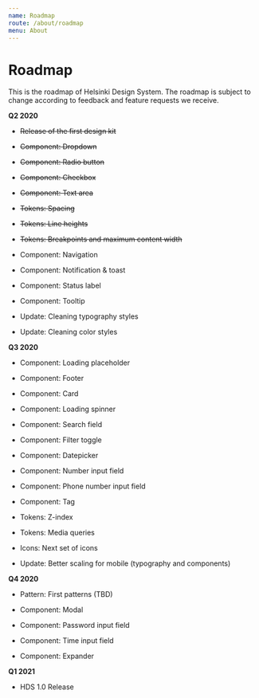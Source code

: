 ```yaml
---
name: Roadmap
route: /about/roadmap
menu: About
---
```



# Roadmap

<LargeParagraph>
   This is the roadmap of Helsinki Design System. The roadmap is subject to change according to feedback and feature requests we receive.
</LargeParagraph>

**Q2 2020**

- ~~Release of the first design kit~~
- ~~Component: Dropdown~~
- ~~Component: Radio button~~
- ~~Component: Checkbox~~
- ~~Component: Text area~~
- ~~Tokens: Spacing~~
- ~~Tokens: Line heights~~
- ~~Tokens: Breakpoints and maximum content width~~


- Component: Navigation
- Component: Notification & toast
- Component: Status label
- Component: Tooltip


- Update: Cleaning typography styles
- Update: Cleaning color styles

**Q3 2020**

- Component: Loading placeholder
- Component: Footer
- Component: Card
- Component: Loading spinner
- Component: Search field
- Component: Filter toggle
- Component: Datepicker
- Component: Number input field
- Component: Phone number input field
- Component: Tag


- Tokens: Z-index
- Tokens: Media queries


- Icons: Next set of icons


- Update: Better scaling for mobile (typography and components)


**Q4 2020**


- Pattern: First patterns (TBD)


- Component: Modal
- Component: Password input field
- Component: Time input field
- Component: Expander


**Q1 2021**

- HDS 1.0 Release